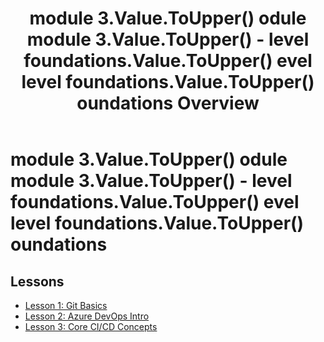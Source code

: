 ﻿---
title: " module 3.Value.ToUpper() odule  module 3.Value.ToUpper()  -  level foundations.Value.ToUpper() evel  level foundations.Value.ToUpper() oundations Overview"
---

#  module 3.Value.ToUpper() odule  module 3.Value.ToUpper()  -  level foundations.Value.ToUpper() evel  level foundations.Value.ToUpper() oundations

## Lessons
* [Lesson 1: Git Basics](lesson-1.mdx)
* [Lesson 2: Azure DevOps Intro](lesson-2.mdx)
* [Lesson 3: Core CI/CD Concepts](lesson-3.mdx)
